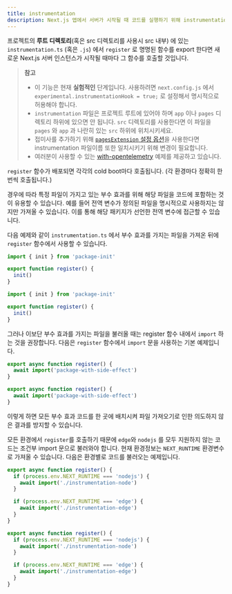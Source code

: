 ```yaml
---
title: instrumentation
description: Next.js 앱에서 서버가 시작될 때 코드를 실행하기 위해 instrumentation을 사용하는 방법 알아보기
---
```


프로젝트의 **루트 디렉토리**(혹은 src 디렉토리를 사용시 src 내부) 에 있는 `instrumentation.ts` (혹은 `.js`) 에서 `register` 로 명명된 함수를 export 한다면 새로운 Next.js 서버 인스턴스가 시작될 때마다 그 함수를 호출할 것입니다.

> **참고**
>
> - 이 기능은 현재 **실험적인** 단계입니다. 사용하려면 `next.config.js` 에서 `experimental.instrumentationHook = true;` 로 설정해서 명시적으로 허용해야 합니다.
> - `instrumentation` 파일은 프로젝트 루트에 있어야 하며 `app` 이나 `pages` 디렉토리 하위에 있으면 안 됩니다. `src` 디렉토리를 사용한다면 이 파일을 `pages` 와 `app` 과 나란히 있는 `src` 하위에 위치시키세요.
> - 접미사를 추가하기 위해 [`pagesExtension` 설정 옵션](/docs/pages/api-reference/next-config-js/pageExtensions)을 사용한다면 instrumentation 파일이름 또한 일치시키기 위해 변경이 필요합니다.
> - 여러분이 사용할 수 있는 [with-opentelemetry](https://github.com/vercel/next.js/tree/canary/examples/with-opentelemetry) 예제를 제공하고 있습니다.

`register` 함수가 배포되면 각각의 cold boot마다 호출됩니다. (각 환경마다 정확히 한 번씩 호출됩니다.)

경우에 따라 특정 파일이 가지고 있는 부수 효과를 위해 해당 파일을 코드에 포함하는 것이 유용할 수 있습니다. 예를 들어 전역 변수가 정의된 파일을 명시적으로 사용하지는 않지만 가져올 수 있습니다. 이를 통해 해당 패키지가 선언한 전역 변수에 접근할 수 있습니다.

다음 예제와 같이 `instrumentation.ts` 에서 부수 효과를 가지는 파일을 가져온 뒤에 `register` 함수에서 사용할 수 있습니다.

```ts filename="your-project/instrumentation.ts" switcher
import { init } from 'package-init'

export function register() {
  init()
}
```

```js filename="your-project/instrumentation.js" switcher
import { init } from 'package-init'

export function register() {
  init()
}
```

그러나 이보단 부수 효과를 가지는 파일을 불러올 때는 register 함수 내에서 `import` 하는 것을 권장합니다. 다음은 `register` 함수에서 `import` 문을 사용하는 기본 예제입니다.

```ts filename="your-project/instrumentation.ts" switcher
export async function register() {
  await import('package-with-side-effect')
}
```

```js filename="your-project/instrumentation.js" switcher
export async function register() {
  await import('package-with-side-effect')
}
```

이렇게 하면 모든 부수 효과 코드를 한 곳에 배치시켜 파일 가져오기로 인한 의도하지 않은 결과를 방지할 수 있습니다.

모든 환경에서 `register`를 호출하기 때문에 `edge`와 `nodejs` 를 모두 지원하지 않는 코드는 조건부 import 문으로 불러와야 합니다. 현재 환경정보는 `NEXT_RUNTIME` 환경변수로 가져올 수 있습니다. 다음은 환경별로 코드를 불러오는 예제입니다.

```ts filename="your-project/instrumentation.ts" switcher
export async function register() {
  if (process.env.NEXT_RUNTIME === 'nodejs') {
    await import('./instrumentation-node')
  }

  if (process.env.NEXT_RUNTIME === 'edge') {
    await import('./instrumentation-edge')
  }
}
```

```js filename="your-project/instrumentation.js" switcher
export async function register() {
  if (process.env.NEXT_RUNTIME === 'nodejs') {
    await import('./instrumentation-node')
  }

  if (process.env.NEXT_RUNTIME === 'edge') {
    await import('./instrumentation-edge')
  }
}
```
